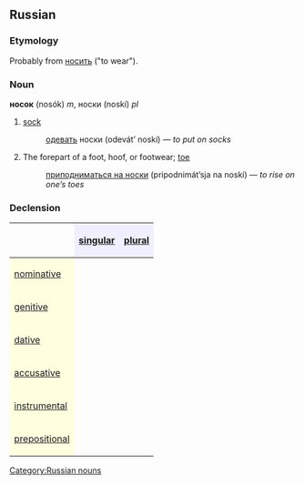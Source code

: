 ==Russian==
===Etymology===
Probably from [[носить]] ("to wear").

[[Category:Russian nouns]]
===Noun===
'''носок''' (nosók) ''m'', носки (noskí) ''pl''

#[[sock]]
#: [[одевать]] носки (odevát’ noskí) — ''to put on socks'' 
#The forepart of a foot, hoof, or footwear; [[toe]]
#: [[приподниматься на носки]] (pripodnimát’sja na noskí) — ''to rise on one’s toes''

===Declension===
{| border="1" cellpadding="4" cellspacing="0"
!
! style="background-color: #EFEFFF" align="center"|[[singular]]
! style="background-color: #EFEFFF" align="center"|[[plural]]
|-
! style="background-color: #FFFFE0" align="left"|[[nominative case|nominative]]
| align="center"|{{Unicode|носо́к}}
| align="center"|{{Unicode|носки́}}
|-
! style="background-color: #FFFFE0" align="left"|[[genitive case|genitive]]
| align="center"|{{Unicode|носка́}}
| align="center"|{{Unicode|носко́в}}
|-
! style="background-color: #FFFFE0" align="left"|[[dative case|dative]]
| align="center"|{{Unicode|носку́}}
| align="center"|{{Unicode|носка́м}}
|-
! style="background-color: #FFFFE0" align="left"|[[accusative case|accusative]]
| align="center"|{{Unicode|носо́к}}
| align="center"|{{Unicode|носки́}}
|-
! style="background-color: #FFFFE0" align="left"|[[instrumental case|instrumental]]
| align="center"|{{Unicode|носко́м}}
| align="center"|{{Unicode|носка́ми}}
|-
! style="background-color: #FFFFE0" align="left"|[[prepositional case|prepositional]]
| align="center"|{{Unicode|о носке́}}
| align="center"|{{Unicode|о носка́х}}
|}